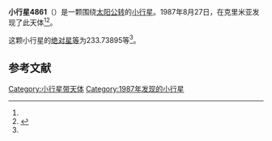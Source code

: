 {{Infobox planet
| bgcolour = #FFFFC0
| name = 4861 Nemirovskij
| symbol = 
| image = 
| caption = 
| discovery = yes
| discovery_ref = 
| discoverer = {{link-en|柳德米拉·卡拉季奇|Lyudmila Karachkina}}
| discovery_site = [[克里米亚|克里米亚]] 
| discovered = 1987年8月27日
| designations = yes
| mp_name = 
| named_after = 
| alt_names = 1987 QU10/ 1977 QB5 / 1982 QF2 / 1982 RB3
| mp_category = [[主带小行星|主带小行星]]
| orbit_ref = <ref name="a">[http://ssd.jpl.nasa.gov/sbdb.cgi?sstr=4861 4861 Nemirovskij] {{Wayback|url=http://ssd.jpl.nasa.gov/sbdb.cgi?sstr=4861 |date=20201124010917 }}，小行星數據庫瀏覽器（JPL Small-Body Database Browser）－[[美国国家航空航天局|美国国家航空航天局]]喷气推进实验室</ref>
| epoch = 2456400.5 (2013年4月18日更新)
| aphelion = {{convert|3.5388511|AU|km|3|abbr=on|lk=out}}
| perihelion = {{convert|2.2558071|AU|km|3|abbr=on}}
| semimajor = {{convert|2.8973291|AU|km|3|abbr=on}}
| eccentricity = 0.2214184
| period = 1801.337764 [[日|日]]<br />4.93[[儒略年|儒略年]]
| avg_speed = 
| inclination = 3.54313
| asc_node = 96.89487
| mean_anomaly = 
| arg_peri = 233.73895
| satellites = 
| physical_characteristics = yes
| dimensions = 
| mass = 
| density = 
| surface_grav = 
| escape_velocity = 
| sidereal_day = 
| axial_tilt = 
| pole_ecliptic_lat = 
| pole_ecliptic_lon = 
| albedo = 
| temperatures= 
| temp_name1 = 
| mean_temp_1 = 
| max_temp_1 = 
| temp_name2 = 
| max_temp_2 = 
| spectral_type = 
| abs_magnitude = 233.73895
}}

'''小行星4861'''（{{lang-en|4861 Nemirovskij}}）是一颗围绕[[太阳|太阳]][[公转|公转]]的[[小行星|小行星]]。1987年8月27日，{{link-en|柳德米拉·卡拉季奇|Lyudmila Karachkina}}在克里米亚发现了此天体<ref name="a" /><ref>{{cite news|title=小行星列表|url=http://cfa-www.harvard.edu/iau/lists/NumberedMPs.txt|accessdate=2013-07-08|newspaper=哈佛大学|archive-date=2008-05-17|archive-url=https://web.archive.org/web/20080517010638/http://cfa-www.harvard.edu/iau/lists/NumberedMPs.txt|dead-url=no}}</ref>。

这颗小行星的[[绝对星等|绝对星等]]为233.73895等<ref name="a" />。

==参考文献==
{{reflist}}
{{Minor Planet Number|[[小行星4860|小行星4860]]|[[小行星4862|小行星4862]]}}

{{小天体}}

[[Category:小行星带天体|Category:小行星带天体]]
[[Category:1987年发现的小行星|Category:1987年发现的小行星]]

{{asteroid-stub}}